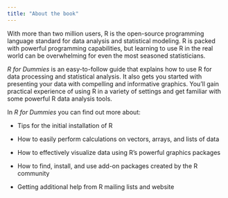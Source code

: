 ```yaml
---
title: "About the book"
---
```


With more than two million users, R is the open-source programming language standard for data analysis and statistical modeling. R is packed with powerful programming capabilities, but learning to use R in the real world can be overwhelming for even the most seasoned statisticians.

*R for Dummies* is an easy-to-follow guide that explains how to use R for data processing and statistical analysis. It also gets you started with presenting your data with compelling and informative graphics. You'll gain practical experience of using R in a variety of settings and get familiar with some powerful R data analysis tools.

In *R for Dummies* you can find out more about:

-   Tips for the initial installation of R

-   How to easily perform calculations on vectors, arrays, and lists of data

-   How to effectively visualize data using R's powerful graphics packages

-   How to find, install, and use add-on packages created by the R community

-   Getting additional help from R mailing lists and website
